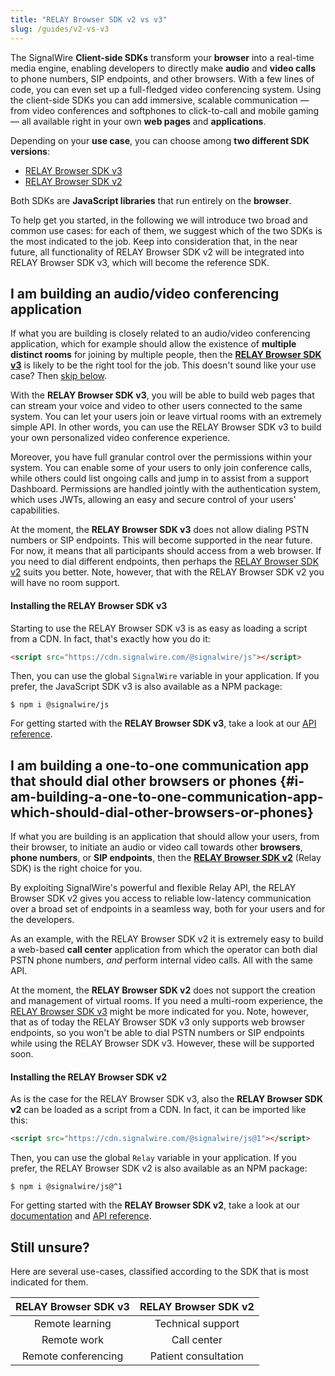 ```yaml
---
title: "RELAY Browser SDK v2 vs v3"
slug: /guides/v2-vs-v3
---
```


The SignalWire **Client-side SDKs** transform your **browser** into a real-time media engine, enabling developers to directly make **audio** and **video calls** to phone numbers, SIP endpoints, and other browsers. With a few lines of code, you can even set up a full-fledged video conferencing system. Using the client-side SDKs you can add immersive, scalable communication — from video conferences and softphones to click-to-call and mobile gaming — all available right in your own **web pages** and **applications**.

Depending on your **use case**, you can choose among **two different SDK versions**:

- [RELAY Browser SDK v3](/sdks/relay-browser-sdk)
- [RELAY Browser SDK v2](https://docs.signalwire.com/topics/relay-sdk-js/v1/)

Both SDKs are **JavaScript libraries** that run entirely on the **browser**.

To help get you started, in the following we will introduce two broad and common use cases: for each of them, we suggest which of the two SDKs is the most indicated to the job. Keep into consideration that, in the near future, all functionality of RELAY Browser SDK v2 will be integrated into RELAY Browser SDK v3, which will become the reference SDK.

## I am building an audio/video conferencing application

If what you are building is closely related to an audio/video conferencing application, which for example should allow the existence of **multiple distinct rooms** for joining by multiple people, then the [**RELAY Browser SDK v3**][javascript_sdk] is likely to be the right tool for the job. This doesn't sound like your use case? Then [skip below][sec_relay_sdk].

With the **RELAY Browser SDK v3**, you will be able to build web pages that can stream your voice and video to other users connected to the same system. You can let your users join or leave virtual rooms with an extremely simple API. In other words, you can use the RELAY Browser SDK v3 to build your own personalized video conference experience.

Moreover, you have full granular control over the permissions within your system. You can enable some of your users to only join conference calls, while others could list ongoing calls and jump in to assist from a support Dashboard. Permissions are handled jointly with the authentication system, which uses JWTs, allowing an easy and secure control of your users' capabilities.

At the moment, the **RELAY Browser SDK v3** does not allow dialing PSTN numbers or SIP endpoints. This will become supported in the near future. For now, it means that all participants should access from a web browser. If you need to dial different endpoints, then perhaps the [RELAY Browser SDK v2][sec_relay_sdk] suits you better. Note, however, that with the RELAY Browser SDK v2 you will have no room support.

#### Installing the RELAY Browser SDK v3

Starting to use the RELAY Browser SDK v3 is as easy as loading a script from a CDN. In fact, that's exactly how you do it:

```html
<script src="https://cdn.signalwire.com/@signalwire/js"></script>
```

Then, you can use the global `SignalWire` variable in your application. If you prefer, the JavaScript SDK v3 is also available as a NPM package:

```shell
$ npm i @signalwire/js
```

For getting started with the **RELAY Browser SDK v3**, take a look at our [API reference](/sdks/relay-browser-sdk).

## I am building a one-to-one communication app that should dial other browsers or phones {#i-am-building-a-one-to-one-communication-app-which-should-dial-other-browsers-or-phones}

If what you are building is an application that should allow your users, from their browser, to initiate an audio or video call towards other **browsers**, **phone numbers**, or **SIP endpoints**, then the [**RELAY Browser SDK v2**][relay_sdk] (Relay SDK) is the right choice for you.

By exploiting SignalWire's powerful and flexible Relay API, the RELAY Browser SDK v2 gives you access to reliable low-latency communication over a broad set of endpoints in a seamless way, both for your users and for the developers.

As an example, with the RELAY Browser SDK v2 it is extremely easy to build a web-based **call center** application from which the operator can both dial PSTN phone numbers, _and_ perform internal video calls. All with the same API.

At the moment, the **RELAY Browser SDK v2** does not support the creation and management of virtual rooms. If you need a multi-room experience, the [RELAY Browser SDK v3][sec_javascript_sdk] might be more indicated for you. Note, however, that as of today the RELAY Browser SDK v3 only supports web browser endpoints, so you won't be able to dial PSTN numbers or SIP endpoints while using the RELAY Browser SDK v3. However, these will be supported soon.

#### Installing the RELAY Browser SDK v2

As is the case for the RELAY Browser SDK v3, also the **RELAY Browser SDK v2** can be loaded as a script from a CDN. In fact, it can be imported like this:

```html
<script src="https://cdn.signalwire.com/@signalwire/js@1"></script>
```

Then, you can use the global `Relay` variable in your application. If you prefer, the RELAY Browser SDK v2 is also available as an NPM package:

```shell
$ npm i @signalwire/js@^1
```

For getting started with the **RELAY Browser SDK v2**, take a look at our [documentation](https://docs.signalwire.com/topics/relay-sdk-js/v1/) and [API reference](https://docs.signalwire.com/topics/relay-sdk-js/v1/#api-reference).

## Still unsure?

Here are several use-cases, classified according to the SDK that is most indicated for them.

| RELAY Browser SDK v3 | RELAY Browser SDK v2 |
| :------------------: | :------------------: |
|   Remote learning    |  Technical support   |
|     Remote work      |     Call center      |
| Remote conferencing  | Patient consultation |

[relay_sdk]: https://www.npmjs.com/package/@signalwire/js/v/1.2.7
[javascript_sdk]: https://www.npmjs.com/package/@signalwire/js
[sec_relay_sdk]: #i-am-building-a-one-to-one-communication-app-which-should-dial-other-browsers-or-phones
[sec_javascript_sdk]: #i-am-building-an-audiovideo-conferencing-application
